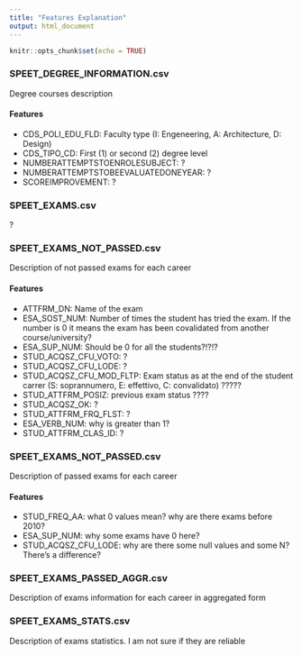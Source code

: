 ```yaml
---
title: "Features Explanation"
output: html_document
---
```


```r
knitr::opts_chunk$set(echo = TRUE)
```

### SPEET_DEGREE_INFORMATION.csv
Degree courses description

#### Features
- CDS_POLI_EDU_FLD: Faculty type (I: Engeneering, A: Architecture, D: Design)
- CDS_TIPO_CD: First (1) or second (2) degree level
- NUMBERATTEMPTSTOENROLESUBJECT: ?
- NUMBERATTEMPTSTOBEEVALUATEDONEYEAR: ?
- SCOREIMPROVEMENT: ?

### SPEET_EXAMS.csv
?

### SPEET_EXAMS_NOT_PASSED.csv
Description of not passed exams for each career

#### Features
- ATTFRM_DN: Name of the exam
- ESA_SOST_NUM: Number of times the student has tried the exam. If the number is 0 it means the exam has been covalidated from another course/university?
- ESA_SUP_NUM: Should be 0 for all the students?!?!?
- STUD_ACQSZ_CFU_VOTO: ?
- STUD_ACQSZ_CFU_LODE: ?
- STUD_ACQSZ_CFU_MOD_FLTP: Exam status as at the end of the student carrer (S: soprannumero, E: effettivo, C: convalidato) ?????
- STUD_ATTFRM_POSIZ: previous exam status ????
- STUD_ACQSZ_OK: ?
- STUD_ATTFRM_FRQ_FLST: ?
- ESA_VERB_NUM: why is greater than 1?
- STUD_ATTFRM_CLAS_ID: ?

### SPEET_EXAMS_NOT_PASSED.csv
Description of passed exams for each career

#### Features
- STUD_FREQ_AA: what 0 values mean? why are there exams before 2010?
- ESA_SUP_NUM: why some exams have 0 here?
- STUD_ACQSZ_CFU_LODE: why are there some null values and some N? There's a difference?

### SPEET_EXAMS_PASSED_AGGR.csv
Description of exams information for each career in aggregated form

### SPEET_EXAMS_STATS.csv
Description of exams statistics. I am not sure if they are reliable

